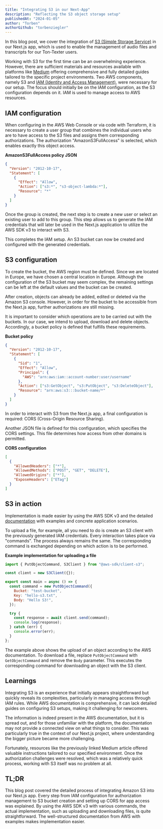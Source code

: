 ```yaml
---
title: "Integrating S3 in our Next-App"
description: "Reflecting the S3 object storage setup"
publishedAt: "2024-01-05"
author: "Torben"
authorGithub: "torbenziegler"
---
```


In this blog post, we cover the integration of [S3 (Simple Storage Service)](https://aws.amazon.com/de/s3/) in our Next.js app, which is used to enable the management of audio files and transcripts for our Ton-Texter users.

Working with S3 for the first time can be an overwhelming experience. However, there are sufficient materials and resources available with platforms like [Medium](https://medium.com/@louis_10840/how-to-interact-upload-files-get-files-with-amazon-s3-using-nextjs-app-fcbad408033b) offering comprehensive and fully detailed guides tailored to the specific project environments.
Two AWS components, namely S3 and [IAM (Identity and Access Management)](https://aws.amazon.com/de/iam/), were necessary for our setup. The focus should initially be on the IAM configuration, as the S3 configuration depends on it. IAM is used to manage access to AWS resources.

## IAM configuration

When configuring in the AWS Web Console or via code with Terraform, it is necessary to create a user group that combines the individual users who are to have access to the S3 files and assigns them corresponding authorizations. The authorization "AmazonS3FullAccess" is selected, which enables exactly this object access.

**AmazonS3FullAccess policy JSON**

```json
{
  "Version": "2012-10-17",
  "Statement": [
    {
      "Effect": "Allow",
      "Action": ["s3:*", "s3-object-lambda:*"],
      "Resource": "*"
    }
  ]
}
```

Once the group is created, the next step is to create a new user or select an existing user to add to this group. This step allows us to generate the IAM credentials that will later be used in the Next.js application to utilize the AWS SDK v3 to interact with S3.

This completes the IAM setup. An S3 bucket can now be created and configured with the generated credentials.

## S3 configuration

To create the bucket, the AWS region must be defined. Since we are located in Europe, we have chosen a central location in Europe. Although the configuration of the S3 bucket may seem complex, the remaining settings can be left at the default values and the bucket can be created.

After creation, objects can already be added, edited or deleted via the Amazon S3 console. However, in order for the bucket to be accessible from the Next.js app, further authorizations are still missing.

It is important to consider which operations are to be carried out with the buckets. In our case, we intend to upload, download and delete objects. Accordingly, a bucket policy is defined that fulfills these requirements.

**Bucket policy**

```json
{
  "Version": "2012-10-17",
  "Statement": [
    {
      "Sid": "1",
      "Effect": "Allow",
      "Principal": {
        "AWS": "arn:aws:iam::account-number:user/username"
      },
      "Action": ["s3:GetObject", "s3:PutObject", "s3:DeleteObject"],
      "Resource": "arn:aws:s3:::bucket-name/*"
    }
  ]
}
```

In order to interact with S3 from the Next.js app, a final configuration is required: CORS (Cross-Origin Resource Sharing).

Another JSON file is defined for this configuration, which specifies the CORS settings. This file determines how access from other domains is permitted.

**CORS configuration**

```json
[
  {
    "AllowedHeaders": ["*"],
    "AllowedMethods": ["POST", "GET", "DELETE"],
    "AllowedOrigins": ["*"],
    "ExposeHeaders": ["ETag"]
  }
]
```

## S3 in action

Implementation is made easier by using the AWS SDK v3 and the detailed [documentation](https://docs.aws.amazon.com/sdk-for-javascript/v3/developer-guide/javascript_s3_code_examples.html) with examples and concrete application scenarios.

To upload a file, for example, all you need to do is create an S3 client with the previously generated IAM credentials. Every interaction takes place via "commands". The process always remains the same. The corresponding command is exchanged depending on which action is to be performed.

**Example implementation for uploading a file**

```javascript
import { PutObjectCommand, S3Client } from "@aws-sdk/client-s3";

const client = new S3Client({});

export const main = async () => {
  const command = new PutObjectCommand({
    Bucket: "test-bucket",
    Key: "hello-s3.txt",
    Body: "Hello S3!",
  });

  try {
    const response = await client.send(command);
    console.log(response);
  } catch (err) {
    console.error(err);
  }
};
```

The example above shows the upload of an object according to the AWS documentation. To download a file, replace `PutObjectCommand` with `GetObjectCommand` and remove the `Body` parameter. This executes the corresponding command for downloading an object with the S3 client.

## Learnings

Integrating S3 is an experience that initially appears straightforward but quickly reveals its complexities, particularly in managing access through IAM rules. While AWS documentation is comprehensive, it can lack detailed guides on configuring S3 setups, making it challenging for newcomers.

The information is indeed present in the AWS documentation, but it is spread out, and for those unfamiliar with the platform, the documentation may not provide a connected view on what things to consider. This was particularly true in the context of our Next.js project, where understanding the bigger picture became more challenging.

Fortunately, resources like the previously linked Medium article offered valuable instructions tailored to our specified environment. Once the authorization challenges were resolved, which was a relatively quick process, working with S3 itself was no problem at all.

## TL;DR

This blog post covered the detailed process of integrating Amazon S3 into our Next.js app. Every step from IAM configuration for authorization management to S3 bucket creation and setting up CORS for app access was explained. By using the AWS SDK v3 with various commands, the actual implementation, such as uploading and downloading files, is quite straightforward. The well-structured documentation from AWS with examples makes implementation easier.
